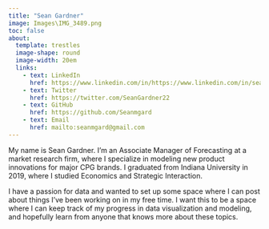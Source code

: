 ```yaml
---
title: "Sean Gardner"
image: Images\IMG_3489.png
toc: false
about:
  template: trestles
  image-shape: round
  image-width: 20em
  links:
    - text: LinkedIn
      href: https://www.linkedin.com/in/https://www.linkedin.com/in/seanmgardner/
    - text: Twitter
      href: https://twitter.com/SeanGardner22
    - text: GitHub
      href: https://github.com/Seanmgard
    - text: Email
      href: mailto:seanmgard@gmail.com
---
```


My name is Sean Gardner. I'm an Associate Manager of Forecasting at a market research firm, where I specialize in modeling new product innovations for major CPG brands. I graduated from Indiana University in 2019, where I studied Economics and Strategic Interaction.

I have a passion for data and wanted to set up some space where I can post about things I've been working on in my free time. I want this to be a space where I can keep track of my progress in data visualization and modeling, and hopefully learn from anyone that knows more about these topics.

